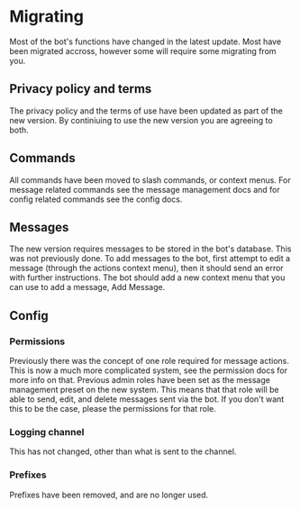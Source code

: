 
# Migrating

Most of the bot's functions have changed in the latest update. Most have been migrated accross, however some will require some migrating from you.

## Privacy policy and terms

The privacy policy and the terms of use have been updated as part of the new version.
By continiuing to use the new version you are agreeing to both.

## Commands

All commands have been moved to slash commands, or context menus.
For message related commands see <InternalAnchor href="docs/message-management">the message management docs</InternalAnchor> and for config related commands see <InternalAnchor href="docs/config">the config docs</InternalAnchor>.

## Messages

The new version requires messages to be stored in the bot's database.
This was not previously done.
To add messages to the bot, first attempt to edit a message (through the actions context menu), then it should send an error with further instructions.
The bot should add a new context menu that you can use to add a message, <InlineCode>Add Message</InlineCode>.

## Config

### Permissions

Previously there was the concept of one role required for message actions.
This is now a much more complicated system, see <InternalAnchor href="/docs/permissions">the permission docs</InternalAnchor> for more info on that.
Previous admin roles have been set as the message management preset on the new system.
This means that that role will be able to send, edit, and delete messages sent via the bot.
If you don't want this to be the case, please the permissions for that role.

### Logging channel

This has not changed, other than what is sent to the channel.

### Prefixes

Prefixes have been removed, and are no longer used.
